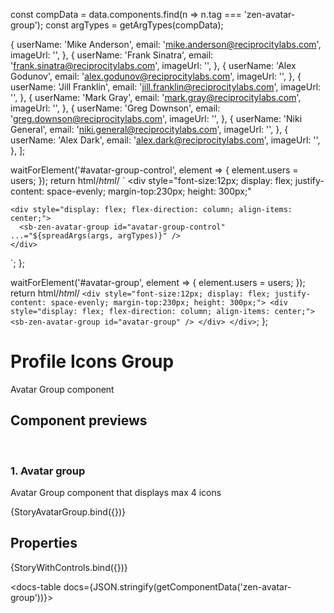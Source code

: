 const compData = data.components.find(n => n.tag === 'zen-avatar-group');
const argTypes = getArgTypes(compData);

<Meta title="Icons/Avatar/Avatar Group" component="zen-avatar-group" argTypes={argTypes} />

  {
    userName: 'Mike Anderson',
    email: 'mike.anderson@reciprocitylabs.com',
    imageUrl: '',
  },
  {
    userName: 'Frank Sinatra',
    email: 'frank.sinatra@reciprocitylabs.com',
    imageUrl: '',
  },
  {
    userName: 'Alex Godunov',
    email: 'alex.godunov@reciprocitylabs.com',
    imageUrl: '',
  },
  {
    userName: 'Jill Franklin',
    email: 'jill.franklin@reciprocitylabs.com',
    imageUrl: '',
  },
  {
    userName: 'Mark Gray',
    email: 'mark.gray@reciprocitylabs.com',
    imageUrl: '',
  },
  {
    userName: 'Greg Downson',
    email: 'greg.downson@reciprocitylabs.com',
    imageUrl: '',
  },
  {
    userName: 'Niki General',
    email: 'niki.general@reciprocitylabs.com',
    imageUrl: '',
  },
  {
    userName: 'Alex Dark',
    email: 'alex.dark@reciprocitylabs.com',
    imageUrl: '',
  },
];

  waitForElement('#avatar-group-control', element => {
    element.users = users;
  });
  return html/*html*/ ` <div
    style="font-size:12px; display: flex; justify-content: space-evenly; margin-top:230px; height: 300px;"
  >
    <div style="display: flex; flex-direction: column; align-items: center;">
      <sb-zen-avatar-group id="avatar-group-control" ...="${spreadArgs(args, argTypes)}" />
    </div>
  </div>`;
};

  waitForElement('#avatar-group', element => {
    element.users = users;
  });
  return html/*html*/ `
    <div style="font-size:12px; display: flex; justify-content: space-evenly; margin-top:230px; height: 300px;">
      <div style="display: flex; flex-direction: column; align-items: center;">
        <sb-zen-avatar-group id="avatar-group" />
      </div>
    </div>
  `;
};

# Profile Icons Group

Avatar Group component

## Component previews

<br />

### 1. Avatar group

Avatar Group component that displays max 4 icons

<Canvas>
  <Story name="StoryAvatarGroup">{StoryAvatarGroup.bind({})}</Story>
</Canvas>

## Properties

<Canvas>
  <Story
    name="default"
    args={{
      ...getDefaultArgs(argTypes),
      users: { users },
    }}
  >
    {StoryWithControls.bind({})}
  </Story>
</Canvas>

<ArgsTable story="default" />

<docs-table docs={JSON.stringify(getComponentData('zen-avatar-group'))}></docs-table>
